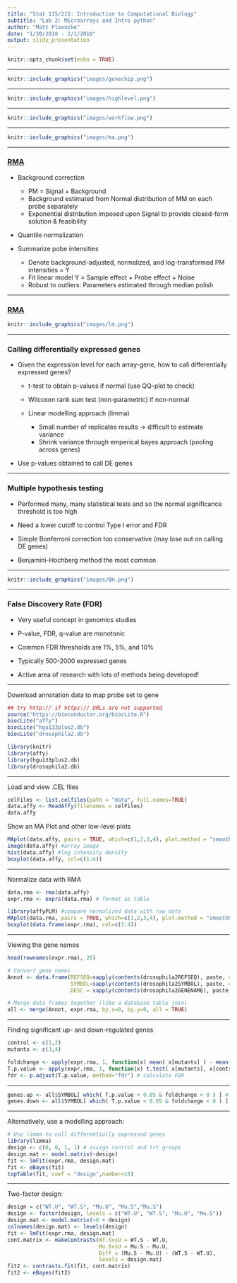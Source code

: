```yaml
---
title: "Stat 115/215: Introduction to Computational Biology"
subtitle: "Lab 2: Microarrays and Intro python"
author: "Matt Ploenzke"
date: "1/30/2018 - 2/1/2018"
output: slidy_presentation
---
```

```r
knitr::opts_chunk$set(echo = TRUE)
```

---

```r
knitr::include_graphics("images/genechip.png")
```

---

```r
knitr::include_graphics("images/highlevel.png")
```

---

```r
knitr::include_graphics("images/workflow.png")
```

---

```r
knitr::include_graphics("images/ma.png")
```

---

### [RMA](https://academic.oup.com/biostatistics/article/4/2/249/245074)

- Background correction
    - PM =  Signal + Background
    - Background estimated from Normal distribution of MM on each probe separately
    - Exponential distribution imposed upon Signal to provide closed-form solution & feasibility
    
- Quantile normalization

- Summarize pobe intensities
    - Denote background-adjusted, normalized, and log-transformed PM intensities = Y
    - Fit linear model Y = Sample effect + Probe effect + Noise
    - Robust to outliers: Parameters estimated through median polish
    
    
---

### [RMA](https://academic.oup.com/biostatistics/article/4/2/249/245074)

```r
knitr::include_graphics("images/lm.png")
```

---

### Calling differentially expressed genes

- Given the expression level for each array-gene, how to call differentially expressed genes?

    - t-test to obtain p-values if normal (use QQ-plot to check)

    - Wilcoxon rank sum test (non-parametric) if non-normal
    
    - Linear modelling approach (limma)
        - Small number of replicates results -> difficult to estimate variance
        - Shrink variance through emperical bayes approach (pooling across genes)
        
- Use p-values obtained to call DE genes

---

### Multiple hypothesis testing

- Performed many, many statistical tests and so the normal significance threshold is too high

- Need a lower cutoff to control Type I error and FDR

- Simple Bonferroni correction too conservative (may lose out on calling DE genes)

- Benjamini-Hochberg method the most common

---

```r
knitr::include_graphics("images/BH.png")
```

---

### False Discovery Rate (FDR)

- Very useful concept in genomics studies

- P-value, FDR, q-value are monotonic

- Common FDR thresholds are 1%, 5%, and 10%

- Typically 500-2000 expressed genes 

- Active area of research with lots of methods being developed!

---

Download annotation data to map probe set to gene
```r
## try http:// if https:// URLs are not supported
source("https://bioconductor.org/biocLite.R")
biocLite("affy")
biocLite("hgu133plus2.db")
biocLite("drosophila2.db")
```

```r
library(knitr)
library(affy)
library(hgu133plus2.db)
library(drosophila2.db)
```

---

Load and view .CEL files
```r
celFiles <- list.celfiles(path = "data", full.names=TRUE)
data.affy <- ReadAffy(filenames = celFiles)
data.affy
```

Show an MA Plot and other low-level plots
```r
MAplot(data.affy, pairs = TRUE, which=c(1,2,3,4), plot.method = "smoothScatter") #MA plot
image(data.affy) #array image
hist(data.affy) #log intensity density
boxplot(data.affy, col=c(1:4))
```

---

Normalize data with RMA
```r
data.rma <- rma(data.affy)
expr.rma <- exprs(data.rma) # format as table
```

```r
library(affyPLM) #compare normalized data with raw data
MAplot(data.rma, pairs = TRUE, which=c(1,2,3,4), plot.method = "smoothScatter")
boxplot(data.frame(expr.rma), col=c(1:4))
```

---

Viewing the gene names
```r
head(rownames(expr.rma), 20)
```

```r
# Convert gene names
Annot <- data.frame(REFSEQ=sapply(contents(drosophila2REFSEQ), paste, collapse=", "),
                    SYMBOL=sapply(contents(drosophila2SYMBOL), paste, collapse=", "),
                    DESC = sapply(contents(drosophila2GENENAME), paste, collapse=", ")  )

# Merge data frames together (like a database table join)
all <- merge(Annot, expr.rma, by.x=0, by.y=0, all = TRUE)
```

---

Finding significant up- and down-regulated genes
```r
control <- c(1,2)
mutants <- c(3,4)

foldchange <- apply(expr.rma, 1, function(x) mean( x[mutants] ) - mean( x[control] ) ) # fold change for each gene
T.p.value <- apply(expr.rma, 1, function(x) t.test( x[mutants], x[control], var.equal = TRUE)$p.value ) # t-test p-values
fdr <- p.adjust(T.p.value, method="fdr") # calculate FDR
```

---

```r
genes.up <- all$SYMBOL[ which( T.p.value < 0.05 & foldchange > 0 ) ] # filter to significantly up-regulated
genes.down <- all$SYMBOL[ which( T.p.value < 0.05 & foldchange < 0 ) ] #... down regulated
```

---

Alternatively, use a modelling approach:
```r
# Use limma to call differentially expressed genes
library(limma)
design <- c(0, 0, 1, 1) # assign control and trt groups
design.mat <- model.matrix(~design) 
fit <- lmFit(expr.rma, design.mat)
fit <- eBayes(fit)
topTable(fit, coef = "design",number=15) 
```

---

Two-factor design:
```r
design = c("WT.U", "WT.S", "Mu.U", "Mu.S","Mu.S")
design <- factor(design, levels = c("WT.U", "WT.S", "Mu.U", "Mu.S")) 
design.mat <- model.matrix(~0 + design)
colnames(design.mat) <- levels(design)
fit <- lmFit(expr.rma, design.mat)
cont.matrix <- makeContrasts(WT.SvsU = WT.S - WT.U,
                             Mu.SvsU = Mu.S - Mu.U,
                             Diff = (Mu.S - Mu.U) - (WT.S - WT.U), 
                             levels = design.mat)
fit2 <- contrasts.fit(fit, cont.matrix) 
fit2 <- eBayes(fit2)
```

